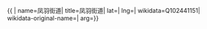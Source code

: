 {{ {{{1|PRC admin/showdata}}}|
name=凤羽街道|
title=凤羽街道|
lat=|
lng=|
wikidata=Q102441151|
wikidata-original-name=|
arg={{{arg|}}}}}